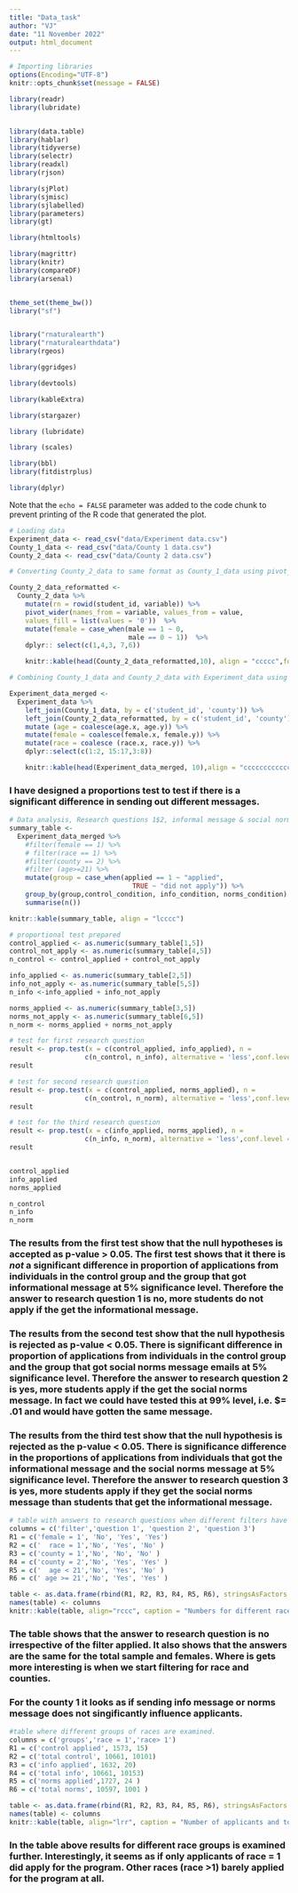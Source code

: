 ```yaml
---
title: "Data_task"
author: "VJ"
date: "11 November 2022"
output: html_document
---
```


```r
# Importing libraries
options(Encoding="UTF-8")
knitr::opts_chunk$set(message = FALSE)

library(readr)
library(lubridate)


library(data.table)
library(hablar)
library(tidyverse)
library(selectr)
library(readxl)
library(rjson)

library(sjPlot)
library(sjmisc)
library(sjlabelled)
library(parameters)
library(gt)

library(htmltools)

library(magrittr)
library(knitr)
library(compareDF)
library(arsenal)


theme_set(theme_bw())
library("sf")


library("rnaturalearth")
library("rnaturalearthdata")
library(rgeos)

library(ggridges)

library(devtools)

library(kableExtra)

library(stargazer)

library (lubridate)

library (scales)

library(bbl)
library(fitdistrplus)

library(dplyr)
```

Note that the `echo = FALSE` parameter was added to the code chunk to prevent printing of the R code that generated the plot.

```r
# Loading data
Experiment_data <- read_csv("data/Experiment data.csv")
County_1_data <- read_csv("data/County 1 data.csv")
County_2_data <- read_csv("data/County 2 data.csv")
```

```r
# Converting County_2_data to same format as County_1_data using pivot_wider

County_2_data_reformatted <-
  County_2_data %>% 
    mutate(rn = rowid(student_id, variable)) %>%
    pivot_wider(names_from = variable, values_from = value, 
    values_fill = list(values = '0'))  %>% 
    mutate(female = case_when(male == 1 ~ 0,
                              male == 0 ~ 1))  %>% 
    dplyr:: select(c(1,4,3, 7,6)) 

    knitr::kable(head(County_2_data_reformatted,10), align = "ccccc",format = "pipe")
```

```r
# Combining County_1_data and County_2_data with Experiment_data using join

Experiment_data_merged <-
  Experiment_data %>% 
    left_join(County_1_data, by = c('student_id', 'county')) %>% 
    left_join(County_2_data_reformatted, by = c('student_id', 'county')) %>% 
    mutate (age = coalesce(age.x, age.y)) %>% 
    mutate(female = coalesce(female.x, female.y)) %>% 
    mutate(race = coalesce (race.x, race.y)) %>% 
    dplyr::select(c(1:2, 15:17,3:8))

    knitr::kable(head(Experiment_data_merged, 10),align = "cccccccccccc", format = "pipe")
```

### I have designed a proportions test to test if there is a significant difference in sending out different messages.


```r
# Data analysis, Research questions 1$2, informal message & social norms message
summary_table <-
  Experiment_data_merged %>% 
    #filter(female == 1) %>%
    # filter(race == 1) %>% 
    #filter(county == 2) %>% 
    #filter (age>=21) %>% 
    mutate(group = case_when(applied == 1 ~ "applied",
                               TRUE ~ "did not apply")) %>% 
    group_by(group,control_condition, info_condition, norms_condition) %>% 
    summarise(n())

knitr::kable(summary_table, align = "lcccc")

# proportional test prepared
control_applied <- as.numeric(summary_table[1,5])
control_not_apply <- as.numeric(summary_table[4,5])
n_control <- control_applied + control_not_apply

info_applied <- as.numeric(summary_table[2,5])
info_not_apply <- as.numeric(summary_table[5,5])
n_info <-info_applied + info_not_apply

norms_applied <- as.numeric(summary_table[3,5])
norms_not_apply <- as.numeric(summary_table[6,5])
n_norm <- norms_applied + norms_not_apply

# test for first research question
result <- prop.test(x = c(control_applied, info_applied), n = 
                   c(n_control, n_info), alternative = 'less',conf.level = 0.95)
result

# test for second research question
result <- prop.test(x = c(control_applied, norms_applied), n = 
                   c(n_control, n_norm), alternative = 'less',conf.level = 0.95)
result

# test for the third research question
result <- prop.test(x = c(info_applied, norms_applied), n = 
                   c(n_info, n_norm), alternative = 'less',conf.level = 0.95)
result


control_applied
info_applied
norms_applied

n_control
n_info
n_norm
```
### The results from the first test show that the null hypotheses is accepted as p-value > 0.05. The first test shows that it there is *not* a significant difference in proportion of applications from individuals in the control group and the group that got informational message at 5% significance level. Therefore the answer to research question 1 is no, more students do not apply if the get the informational message. 

### The results from the second test show that the null hypothesis is rejected as p-value < 0.05. There is significant difference in proportion of applications from individuals in the control group and the group that got social norms message emails at 5% significance level. Therefore the answer to research question 2 is yes, more students apply if the get the social norms message. In fact we could have tested this at 99% level, i.e. $\alpha = .01 and would have gotten the same message.

### The results from the third test show that the null hypothesis is rejected as the p-value < 0.05. There is significance difference in the proportions of applications from individuals that got the informational message and the social norms message at 5% significance level. Therefore the answer to research question 3 is yes, more students apply if they get the social norms message than students that get the informational message.

```r
# table with answers to research questions when different filters have been applied.
columns = c('filter','question 1', 'question 2', 'question 3')
R1 = c('female = 1', 'No', 'Yes', 'Yes')
R2 = c('  race = 1','No', 'Yes', 'No' )
R3 = c('county = 1','No', 'No', 'No' )
R4 = c('county = 2','No', 'Yes', 'Yes' )
R5 = c('  age < 21','No', 'Yes', 'No' )
R6 = c(' age >= 21','No', 'Yes', 'Yes' )

table <- as.data.frame(rbind(R1, R2, R3, R4, R5, R6), stringsAsFactors = FALSE)
names(table) <- columns
knitr::kable(table, align="rccc", caption = "Numbers for different races", row.names = FALSE, format = "pipe")
```

### The table shows that the answer to research question is no irrespective of the filter applied. It also shows that the answers are the same for the total sample and females. Where is gets more interesting is when we start filtering for race and counties. 

### For the county 1 it looks as if sending info message or norms message does not singificantly influence applicants. 

```r
#table where different groups of races are examined.
columns = c('groups','race = 1','race> 1')
R1 = c('control applied', 1573, 15)
R2 = c('total control', 10661, 10101)
R3 = c('info applied', 1632, 20)
R4 = c('total info', 10661, 10153)
R5 = c('norms applied',1727, 24 )
R6 = c('total norms', 10597, 1001 )

table <- as.data.frame(rbind(R1, R2, R3, R4, R5, R6), stringsAsFactors = FALSE)
names(table) <- columns
knitr::kable(table, align="lrr", caption = "Number of applicants and total numbers", row.names = FALSE, format = "pipe")
```

### In the table above results for different race groups is examined further. Interestingly, it seems as if only applicants of race = 1 did apply for the program. Other races (race >1) barely applied for the program at all. 